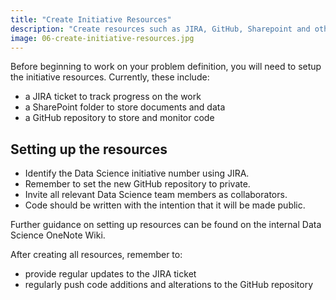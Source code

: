 ```yaml
---
title: "Create Initiative Resources"
description: "Create resources such as JIRA, GitHub, Sharepoint and others."
image: 06-create-initiative-resources.jpg
---
```


Before beginning to work on your problem definition, you will need to setup the initiative resources. Currently, these include:

- a JIRA ticket to track progress on the work
- a SharePoint folder to store documents and data
- a GitHub repository to store and monitor code

## Setting up the resources
- Identify the Data Science initiative number using JIRA.
- Remember to set the new GitHub repository to private.
- Invite all relevant Data Science team members as collaborators.
- Code should be written with the intention that it will be made public.


Further guidance on setting up resources can be found on the internal Data Science OneNote Wiki. 

After creating all resources, remember to:

- provide regular updates to the JIRA ticket
- regularly push code additions and alterations to the GitHub repository
